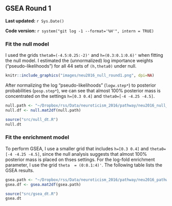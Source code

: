 ## GSEA Round 1 {#neu2016-1}

**Last updated:** `r Sys.Date()`

**Code version:** `r system("git log -1 --format='%H'", intern = TRUE)`

### Fit the null model

I used the grids `theta0=(-4.5:0.25:-2)'` and `h=(0.3:0.1:0.6)'` when fitting the null model. I estimated the (unnormalized) log importance weights ("pseudo-likelihoods") for all 44 sets of `(h,theta0)` under null. 

```r
knitr::include_graphics("images/neu2016_null_round1.png", dpi=NA)
```

After normalizing the log "pseudo-likelihoods" (`logw.step*`) to posterior probabilities (`posp.step*`), we can see that almost 100% posterior mass is concentrated on the settings `h=[0.3 0.4]` and `theta0=[-4 -4.25 -4.5]`.
```r
null.path <- "~/Dropbox/rss/Data/neuroticism_2016/pathway/neu2016_null_201604.mat"
null.df <- null.mat2df(null.path)
```

```r
source("src/null_dt.R")
null.dt
```

### Fit the enrichment model

To perform GSEA, I use a smaller grid that includes `h=[0.3 0.4]` and `theta0=[-4 -4.25 -4.5]`, since the null analysis suggests that almost 100% posterior mass is placed on thses settings. For the log-fold enrichment parameter, I use the grid `theta  = (0:0.1:4)'`. The following table lists the GSEA results. 
```r
gsea.path <- "~/Dropbox/rss/Data/neuroticism_2016/pathway/neu2016_pathway_201604.mat"
gsea.df <- gsea.mat2df(gsea.path) 
```

```r
source("src/gsea_dt.R")
gsea.dt
```


